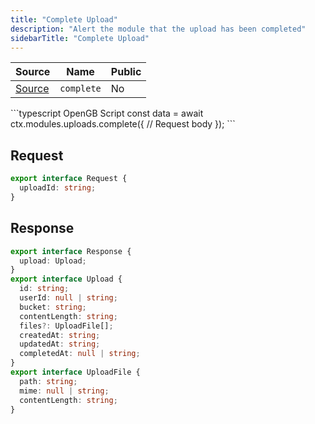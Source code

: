 ```yaml
---
title: "Complete Upload"
description: "Alert the module that the upload has been completed"
sidebarTitle: "Complete Upload"
---
```


| Source                                                                                                      | Name       | Public     |
| ----------------------------------------------------------------------------------------------------------- | ---------- | ---------- |
| [Source](https://github.com/rivet-gg/opengb-registry/tree/main/modules/uploads/scripts/complete.ts) | `complete` | No |

<RequestExample>
```typescript OpenGB Script
const data = await ctx.modules.uploads.complete({
  // Request body
});
```

</RequestExample>

## Request

```typescript
export interface Request {
  uploadId: string;
}
```

## Response

```typescript
export interface Response {
  upload: Upload;
}
export interface Upload {
  id: string;
  userId: null | string;
  bucket: string;
  contentLength: string;
  files?: UploadFile[];
  createdAt: string;
  updatedAt: string;
  completedAt: null | string;
}
export interface UploadFile {
  path: string;
  mime: null | string;
  contentLength: string;
}
```
